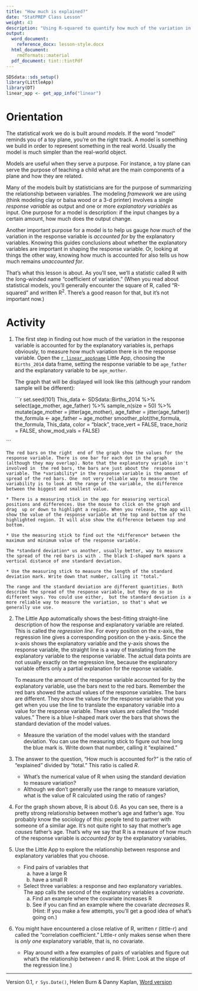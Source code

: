 ```yaml
---
title: "How much is explained?"
date: "StatPREP Class Lesson"
weight: 43
description: "Using R-squared to quantify how much of the variation in a response variable is accounted for by explanatory variables."
output:
  word_document:
    reference_docx: lesson-style.docx
  html_document:
    rmdformats::material
  pdf_document: tint::tintPdf
---
```



```r
SDSdata::sds_setup()
library(LittleApp)
library(DT)
linear_app <- get_app_info("linear")
```

# Orientation

The statistical work we do is built around *models*. If the word "model" reminds you of a toy plane, you're on the right track. A model is something we build in order to represent something in the real world. Usually the model is much simpler than the real-world object. 

Models are useful when they serve a purpose. For instance, a toy plane can serve the purpose of teaching a child what are the main components of a plane and how they are related. 

Many of the models built by statisticians are for the purpose of summarizing the relationship between variables. The modeling *framework* we are using (think modeling clay or balsa wood or a 3-d printer) involves a single *response variable* as output and one or more *explanatory variables* as input. One purpose for a model is description: if the input changes by a certain amount, how much does the output change.

Another important purpose for a model is to help us gauge *how much* of the variation in the response variable is *accounted for* by the explanatory  variables. Knowing this guides conclusions about whether the explanatory variables are important in shaping the response variable. Or, looking at things the other way, knowing how much is accounted for also tells us how much remains *unaccounted for*.

That's what this lesson is about. As you'll see, we'll a statistic called R with the long-winded name "coefficient of variation."  (When you read about statistical models, you'll generally encounter the square of R, called "R-squared" and written R^2^. There's a good reason for that, but it's not important now.)

# Activity

1. The first step in finding out how much of the variation in the response variable is accounted for by the explanatory variables is, perhaps obviously, to measure how much variation there is in the response variable. Open the [`r linear_app$name`](`r linear_app$url`) Little App, choosing the `Births_2014` data frame, setting the response variable to be `age_father` and the explanatory variable to be `age_mother`. 

    The graph that will be displayed will look like this (although your random sample will be different):

    ```r
set.seed(101)
This_data <- SDSdata::Births_2014 %>% select(age_mother, age_father) %>% sample_n(size = 50) %>%
  mutate(age_mother = jitter(age_mother), age_father = jitter(age_father))
the_formula <- age_father ~ age_mother
smoother_plot(the_formula, the_formula, This_data, color = "black", 
              trace_vert = FALSE, trace_horiz = FALSE, show_mod_vals = FALSE)

```

    The red bars on the right  end of the graph show the values for the response variable. There is one bar for each dot in the graph (although they may overlap). Note that the explanatory variable isn't involved in  the red bars, the bars are just about the  response  variable. The *variability* in the response variable is the amount of spread of the red bars. One  not very reliable way to measure the variability is to look at the range of the variable, the difference between the biggest and smallest value.

    * There is a measuring stick in the app for measuring vertical positions and differences. Use the mouse to click on the graph and drag  up or down to highlight a region. When you release, the app will show the value of the response variable at the top and bottom of the highlighted region. It will also show the difference between top and bottom.

    * Use the measuring stick to find out the *difference* between the maximum and minimum value of the response variable.

    The *standard deviation* us another, usually better, way to measure the spread of the red bars is with . The black I-shaped mark spans a vertical distance of one standard deviation.

    * Use the measuring stick to measure the length of the standard deviation mark. Write down that number, calling it "total."

    The range and the standard deviation are different quantities. Both describe the spread of the response variable, but they do so in different ways. You could use either,  but the standard deviation is a more reliable way to measure the variation, so that's what we generally use use.

2. The Little App automatically shows the best-fitting  straight-line description of how the response and explanatory variable are related. This is called the *regression line*. For every position on the x-axis, the regression line gives a corresponding position on the y-axis. Since the x-axis shows the explanatory variable and the y-axis shows the response variable, the straight line is a way of translating from the explanatory variable to the response variable. The actual data points are not usually exactly on the regression line, because the explanatory variable offers only a partial explanation for the reponse variable. 

    To measure the amount of the response variable accounted for by the explanatory variable, use  the  bars next to the red bars. Remember the red bars showed the actual values of the response variables. The  bars are different. They show the values for the response variable that you get when you use the line to translate the expanatory variable into a value for the response variable. These values are called the "model values." There is a blue I-shaped mark over the  bars that shows the standard deviation of the model values.  

    * Measure the variation of the model values with the standard deviation. You can use the measuring stick to figure out how long the blue mark is. Write down that number,  calling it "explained."

3. The answer to the question, "How much is accounted for?" is the ratio of "explained" divided by "total."  This ratio is called *R*.

    * What's the numerical value of R when using the standard deviation to measure variation?
    * Although we don't generally use the range to measure variation, what is the value of R calculated using the ratio of ranges?

4. For the graph shown above, R is about 0.6. As you can see, there is a pretty strong relationship between mother's age and father's age. You probably know the sociology of this: people tend to partner with someone of a similar age. It's not quite right to say that mother's age *causes* father's age. That's why we say  that R is a measure of how much of the response variable is *accounted for* by the explanatory variables. 

5. Use the Little App to explore the relationship between response and explanatory variables that you choose. 

    * Find pairs of variables that 
        a. have a large R
        b. have a small R
    * Select three variables: a response and *two* explanatory variables. The app calls the second of the explanatory variables a *covariate*. 
        a. Find an example where the covariate increases R
        b. See if you can find an example where the covariate *decreases* R. (Hint: If you make a few attempts, you'll get a good idea of what's going on.)
        
6. You might have encountered a close relative of R, written r (little-r) and called the "correlation coefficient." Little-r only makes sense when there is *only one* explanatory variable, that is, no covariate. 

    * Play around with a few examples of pairs of variables and figure out what's the relationship between r and R. (Hint: Look at the slope of the regression line.)
      

----------------------

Version 0.1, `r Sys.Date()`, Helen Burn & Danny Kaplan, [Word version](`r paste0("/word-versions/",tools::file_path_sans_ext(knitr::current_input()), ".docx")`)
